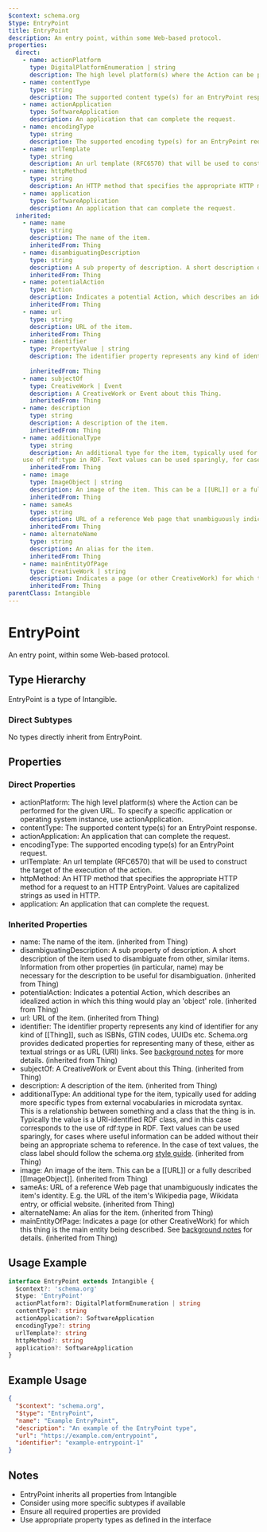 ```yaml
---
$context: schema.org
$type: EntryPoint
title: EntryPoint
description: An entry point, within some Web-based protocol.
properties:
  direct:
    - name: actionPlatform
      type: DigitalPlatformEnumeration | string
      description: The high level platform(s) where the Action can be performed for the given URL. To specify a specific application or operating system instance, use actionApplication.
    - name: contentType
      type: string
      description: The supported content type(s) for an EntryPoint response.
    - name: actionApplication
      type: SoftwareApplication
      description: An application that can complete the request.
    - name: encodingType
      type: string
      description: The supported encoding type(s) for an EntryPoint request.
    - name: urlTemplate
      type: string
      description: An url template (RFC6570) that will be used to construct the target of the execution of the action.
    - name: httpMethod
      type: string
      description: An HTTP method that specifies the appropriate HTTP method for a request to an HTTP EntryPoint. Values are capitalized strings as used in HTTP.
    - name: application
      type: SoftwareApplication
      description: An application that can complete the request.
  inherited:
    - name: name
      type: string
      description: The name of the item.
      inheritedFrom: Thing
    - name: disambiguatingDescription
      type: string
      description: A sub property of description. A short description of the item used to disambiguate from other, similar items. Information from other properties (in particular, name) may be necessary for the description to be useful for disambiguation.
      inheritedFrom: Thing
    - name: potentialAction
      type: Action
      description: Indicates a potential Action, which describes an idealized action in which this thing would play an 'object' role.
      inheritedFrom: Thing
    - name: url
      type: string
      description: URL of the item.
      inheritedFrom: Thing
    - name: identifier
      type: PropertyValue | string
      description: The identifier property represents any kind of identifier for any kind of [[Thing]], such as ISBNs, GTIN codes, UUIDs etc. Schema.org provides dedicated properties for representing many of these, either as textual strings or as URL (URI) links. See [background notes](/docs/datamodel.html#identifierBg) for more details.
        
      inheritedFrom: Thing
    - name: subjectOf
      type: CreativeWork | Event
      description: A CreativeWork or Event about this Thing.
      inheritedFrom: Thing
    - name: description
      type: string
      description: A description of the item.
      inheritedFrom: Thing
    - name: additionalType
      type: string
      description: An additional type for the item, typically used for adding more specific types from external vocabularies in microdata syntax. This is a relationship between something and a class that the thing is in. Typically the value is a URI-identified RDF class, and in this case corresponds to the
    use of rdf:type in RDF. Text values can be used sparingly, for cases where useful information can be added without their being an appropriate schema to reference. In the case of text values, the class label should follow the schema.org <a href="https://schema.org/docs/styleguide.html">style guide</a>.
      inheritedFrom: Thing
    - name: image
      type: ImageObject | string
      description: An image of the item. This can be a [[URL]] or a fully described [[ImageObject]].
      inheritedFrom: Thing
    - name: sameAs
      type: string
      description: URL of a reference Web page that unambiguously indicates the item's identity. E.g. the URL of the item's Wikipedia page, Wikidata entry, or official website.
      inheritedFrom: Thing
    - name: alternateName
      type: string
      description: An alias for the item.
      inheritedFrom: Thing
    - name: mainEntityOfPage
      type: CreativeWork | string
      description: Indicates a page (or other CreativeWork) for which this thing is the main entity being described. See [background notes](/docs/datamodel.html#mainEntityBackground) for details.
      inheritedFrom: Thing
parentClass: Intangible
---
```

# EntryPoint

An entry point, within some Web-based protocol.

## Type Hierarchy

EntryPoint is a type of Intangible.

### Direct Subtypes

No types directly inherit from EntryPoint.

## Properties

### Direct Properties

- actionPlatform: The high level platform(s) where the Action can be performed for the given URL. To specify a specific application or operating system instance, use actionApplication.
- contentType: The supported content type(s) for an EntryPoint response.
- actionApplication: An application that can complete the request.
- encodingType: The supported encoding type(s) for an EntryPoint request.
- urlTemplate: An url template (RFC6570) that will be used to construct the target of the execution of the action.
- httpMethod: An HTTP method that specifies the appropriate HTTP method for a request to an HTTP EntryPoint. Values are capitalized strings as used in HTTP.
- application: An application that can complete the request.

### Inherited Properties

- name: The name of the item. (inherited from Thing)
- disambiguatingDescription: A sub property of description. A short description of the item used to disambiguate from other, similar items. Information from other properties (in particular, name) may be necessary for the description to be useful for disambiguation. (inherited from Thing)
- potentialAction: Indicates a potential Action, which describes an idealized action in which this thing would play an 'object' role. (inherited from Thing)
- url: URL of the item. (inherited from Thing)
- identifier: The identifier property represents any kind of identifier for any kind of [[Thing]], such as ISBNs, GTIN codes, UUIDs etc. Schema.org provides dedicated properties for representing many of these, either as textual strings or as URL (URI) links. See [background notes](/docs/datamodel.html#identifierBg) for more details.
         (inherited from Thing)
- subjectOf: A CreativeWork or Event about this Thing. (inherited from Thing)
- description: A description of the item. (inherited from Thing)
- additionalType: An additional type for the item, typically used for adding more specific types from external vocabularies in microdata syntax. This is a relationship between something and a class that the thing is in. Typically the value is a URI-identified RDF class, and in this case corresponds to the
    use of rdf:type in RDF. Text values can be used sparingly, for cases where useful information can be added without their being an appropriate schema to reference. In the case of text values, the class label should follow the schema.org <a href="https://schema.org/docs/styleguide.html">style guide</a>. (inherited from Thing)
- image: An image of the item. This can be a [[URL]] or a fully described [[ImageObject]]. (inherited from Thing)
- sameAs: URL of a reference Web page that unambiguously indicates the item's identity. E.g. the URL of the item's Wikipedia page, Wikidata entry, or official website. (inherited from Thing)
- alternateName: An alias for the item. (inherited from Thing)
- mainEntityOfPage: Indicates a page (or other CreativeWork) for which this thing is the main entity being described. See [background notes](/docs/datamodel.html#mainEntityBackground) for details. (inherited from Thing)

## Usage Example

```typescript
interface EntryPoint extends Intangible {
  $context?: 'schema.org'
  $type: 'EntryPoint'
  actionPlatform?: DigitalPlatformEnumeration | string
  contentType?: string
  actionApplication?: SoftwareApplication
  encodingType?: string
  urlTemplate?: string
  httpMethod?: string
  application?: SoftwareApplication
}
```

## Example Usage

```json
{
  "$context": "schema.org",
  "$type": "EntryPoint",
  "name": "Example EntryPoint",
  "description": "An example of the EntryPoint type",
  "url": "https://example.com/entrypoint",
  "identifier": "example-entrypoint-1"
}
```

## Notes

- EntryPoint inherits all properties from Intangible
- Consider using more specific subtypes if available
- Ensure all required properties are provided
- Use appropriate property types as defined in the interface
